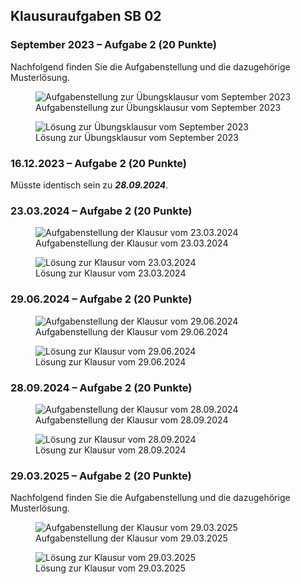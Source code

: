## Klausuraufgaben SB 02

### [September 2023]{.crd} -- Aufgabe 2 [(20 Punkte)]{.ctl} {.unlisted}

Nachfolgend finden Sie die Aufgabenstellung und die dazugehörige Musterlösung.

![Aufgabenstellung zur Übungsklausur vom September 2023](/figs/02_ak_2023_ukl.png)

![Lösung zur Übungsklausur vom September 2023](/figs/02_ak_2023_ukl_lsg.png)



### [16.12.2023]{.crd} -- Aufgabe 2 [(20 Punkte)]{.ctl} {.unlisted}

Müsste identisch sein zu **_28.09.2024_**.



### [23.03.2024]{.crd} -- Aufgabe 2 [(20 Punkte)]{.ctl} {.unlisted}

![Aufgabenstellung der Klausur vom 23.03.2024](/figs/02_ak_2024_03_23.png)

![Lösung zur Klausur vom 23.03.2024](/figs/02_ak_2024_03_23_lsg.png)



### [29.06.2024]{.crd} -- Aufgabe 2 [(20 Punkte)]{.ctl} {.unlisted}

![Aufgabenstellung der Klausur vom 29.06.2024](/figs/02_ak_2024_06_29.png)

![Lösung zur Klausur vom 29.06.2024](/figs/02_ak_2024_06_29_lsg.png)



### [28.09.2024]{.crd} -- Aufgabe 2 [(20 Punkte)]{.ctl} {.unlisted}

![Aufgabenstellung der Klausur vom 28.09.2024](/figs/02_ak_2024_09_28.png)

![Lösung zur Klausur vom 28.09.2024](/figs/02_ak_2024_09_28_lsg.png)



### [29.03.2025]{.crd} -- Aufgabe 2 [(20 Punkte)]{.ctl}   {.unlisted}

Nachfolgend finden Sie die Aufgabenstellung und die dazugehörige Musterlösung.

![Aufgabenstellung der Klausur vom 29.03.2025](/figs/02_ak_2025_03_29.png)

![Lösung zur Klausur vom 29.03.2025](/figs/02_ak_2025_03_29_lsg.png)